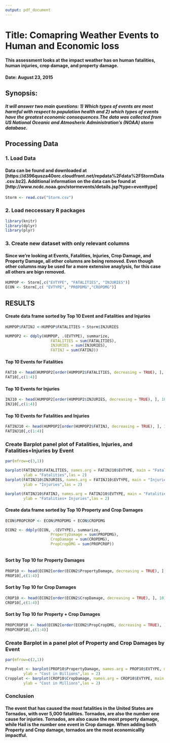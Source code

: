 ```yaml
---
output: pdf_document
---
```


# Title: Comapring Weather Events to Human and Economic loss

#### This assessment looks at the impact weather has on human fatalities, human injuries, crop damage, and property damage.


#### Date: August 23, 2015


## Synopsis:

##### It will answer two main questions: 1) Which types of events are most harmful with respect to population health and 2) which types of events have the greatest economic consequences.The data was collected from US National Oceanic and Atmosheric Administration's (NOAA) storm database.

## Processing Data

### 1. Load Data
#### Data can be found and downloaded at [https://d396qusza40orc.cloudfront.net/repdata%2Fdata%2FStormData.csv.bz2]. Additional information on the data can be found at [http://www.ncdc.noaa.gov/stormevents/details.jsp?type=eventtype]
```r
Storm <- read.csv("Storm.csv")

```
### 2. Load neccessary R packages
```r
library(knitr)
library(dplyr)
library(plyr)
````

### 3. Create new dataset with only relevant columns
#### Since we're looking at Events, Fatalities, Injuries, Crop Damage, and Property Damage, all other columns are being removed. Even though other columns may be used for a more extensive anaylysis, for this case all others are bign removed.
```r

HUMPOP <- Storm[,c("EVTYPE", "FATALITIES", "INJURIES")]
ECON <- Storm[,c( "EVTYPE", "PROPDMG","CROPDMG")]

```
## RESULTS

#### Create data frame sorted by Top 10 Event and Fatalities and Injuries
```r
HUMPOP$FATINJ <-HUMPOP$FATALITIES + Storm$INJURIES

HUMPOP2 <- ddply(HUMPOP, .(EVTYPE), summarize,
                    FATALITIES = sum(FATALITIES),
                    INJURIES = sum(INJURIES),
                    FATINJ = sum(FATINJ))

```
#### Top 10 Events for Fatalities
```r

FAT10 <- head(HUMPOP2[order(HUMPOP2$FATALITIES, decreasing = TRUE), ], 10)
FAT10[,c(1:4)]

```
#### Top 10 Events for Injuries
```r
INJ10 <- head(HUMPOP2[order(HUMPOP2$INJURIES, decreasing = TRUE), ], 10)
INJ10[,c(1:4)]
```
#### Top 10 Events for Fatalities and Injuries
```r
FATINJ10 <- head(HUMPOP2[order(HUMPOP2$FATINJ, decreasing = TRUE), ], 10)
FATINJ10[,c(1:4)]
```

### Create Barplot panel plot of Fatalities, Injuries, and Fatalities+Injuries by Event
```r

par(mfrow=c(3,1))

barplot(FATINJ10$FATALITIES, names.arg = FATINJ10$EVTYPE, main = "Fatalities by top 10 Event Types", 
        ylab = "Fatalities",las = 2)
barplot(FATINJ10$INJURIES, names.arg = FATINJ10$EVTYPE, main = "Injuries by top 10 Event Type", 
        ylab = "Injuries",las = 2)

barplot(FATINJ10$FATINJ, names.arg = FATINJ10$EVTYPE, main = "Fatalities+ Injuries by top 10 Event Type", 
        ylab = "Fatalities+ Injuries",las = 2)

```
#### Create data frame sorted by Top 10 Property and Crop Damages
```r

ECON$PROPCROP <- ECON$PROPDMG + ECON$CROPDMG

ECON2 <- ddply(ECON, .(EVTYPE), summarize,
                    PropertyDamage = sum(PROPDMG),
                    CropDamage = sum(CROPDMG),
                    PropCropDMG = sum(PROPCROP))
                  
```
#### Sort by Top 10 for Property Damages
``` r
PROP10 <- head(ECON2[order(ECON2$PropertyDamage, decreasing = TRUE), ], 10)
PROP10[,c(1:4)]
```
#### Sort by Top 10 for Crop Damages
``` r
CROP10 <- head(ECON2[order(ECON2$CropDamage, decreasing = TRUE), ], 10)
CROP10[,c(1:4)]
```
#### Sort by Top 10 for Property + Crop Damages
``` r

PROPCROP10 <- head(ECON2[order(ECON2$PropCropDMG, decreasing = TRUE), ], 10)
PROPCROP10[,c(1:4)]
```
### Create Barplot in a panel plot of Property and Crop Damages by Event
```r
par(mfrow=c(2,1))

Propplot <- barplot(PROP10$PropertyDamage, names.arg = PROP10$EVTYPE, main = "Property Damage by Event", 
        ylab = "Cost in Billions",las = 2)
Cropplot <- barplot(CROP10$CropDamage, names.arg = CROP10$EVTYPE, main = "Crop Damage by Event", 
        ylab = "Cost in Millions",las = 2)
```
### Conclusion
#### The event that has caused the most fatalities in the United States are Tornados, with over 5,000 fatalities. Tornados, are also the number one cause for injuries. Tornados, are also cause the most property damage, while Hail is the number one event in Crop damage. When adding both Property and Crop damage, tornados are the most economicallly impactful.

